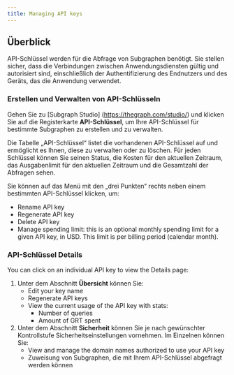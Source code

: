 ```yaml
---
title: Managing API keys
---
```


## Überblick

API-Schlüssel werden für die Abfrage von Subgraphen benötigt. Sie stellen sicher, dass die Verbindungen zwischen Anwendungsdiensten gültig und autorisiert sind, einschließlich der Authentifizierung des Endnutzers und des Geräts, das die Anwendung verwendet.

### Erstellen und Verwalten von API-Schlüsseln

Gehen Sie zu [Subgraph Studio] (https://thegraph.com/studio/) und klicken Sie auf die Registerkarte **API-Schlüssel**, um Ihre API-Schlüssel für bestimmte Subgraphen zu erstellen und zu verwalten.

Die Tabelle „API-Schlüssel“ listet die vorhandenen API-Schlüssel auf und ermöglicht es Ihnen, diese zu verwalten oder zu löschen. Für jeden Schlüssel können Sie seinen Status, die Kosten für den aktuellen Zeitraum, das Ausgabenlimit für den aktuellen Zeitraum und die Gesamtzahl der Abfragen sehen.

Sie können auf das Menü mit den „drei Punkten“ rechts neben einem bestimmten API-Schlüssel klicken, um:

- Rename API key
- Regenerate API key
- Delete API key
- Manage spending limit: this is an optional monthly spending limit for a given API key, in USD. This limit is per billing period (calendar month).

### API-Schlüssel Details

You can click on an individual API key to view the Details page:

1. Unter dem Abschnitt **Übersicht** können Sie:
   - Edit your key name
   - Regenerate API keys
   - View the current usage of the API key with stats:
     - Number of queries
     - Amount of GRT spent
2. Unter dem Abschnitt **Sicherheit** können Sie je nach gewünschter Kontrollstufe Sicherheitseinstellungen vornehmen. Im Einzelnen können Sie:
   - View and manage the domain names authorized to use your API key
   - Zuweisung von Subgraphen, die mit Ihrem API-Schlüssel abgefragt werden können
